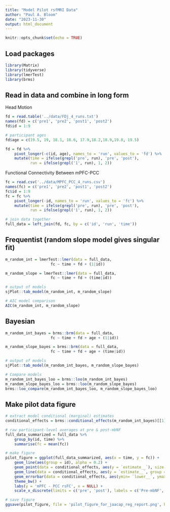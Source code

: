 ```yaml
---
title: "Model Pilot rsfMRI Data"
author: "Paul A. Bloom"
date: "2023-11-30"
output: html_document
---
```


```r
knitr::opts_chunk$set(echo = TRUE)
```

## Load packages

```r
library(Matrix)
library(tidyverse)
library(lmerTest)
library(brms)
```
## Read in data and combine in long form

Head Motion
```r
fd = read.table('../data/FDj_4_runs.txt')
names(fd) = c('pre1', 'pre2', 'post1', 'post2')
fd$id = 1:9

# participant ages
fd$age = c(19.5, 19, 18.1, 18.6, 17.9,18.2,18.9,19.8, 19.5)

fd = fd %>%
    pivot_longer(-c(id, age), names_to = 'run', values_to = 'fd') %>%
    mutate(time = ifelse(grepl('pre', run), 'pre', 'post'),
           run = ifelse(grepl('1', run), 1, 2))

```

Functional Connectivity Between mPFC-PCC
```r
fc = read.csv('../data/MPFC_PCC_4_runs.csv')
names(fc) = c('pre1', 'pre2', 'post1', 'post2')
fc$id = 1:9
fc = fc %>%
    pivot_longer(-id, names_to = 'run', values_to = 'fc') %>%
    mutate(time = ifelse(grepl('pre', run), 'pre', 'post'),
           run = ifelse(grepl('1', run), 1, 2))

# join data together
full_data = left_join(fd, fc, by = c('id', 'run', 'time'))
```


## Frequentist (random slope model gives singular fit)
```r
m_random_int = lmerTest::lmer(data = full_data,
                    fc ~ time + fd + (1|id))

m_random_slope = lmerTest::lmer(data = full_data,
                    fc ~ time + fd + (time|id))

# output of models
sjPlot::tab_model(m_random_int, m_random_slope)

# AIC model comparison
AIC(m_random_int, m_random_slope)
```
## Bayesian
```r
m_random_int_bayes = brms::brm(data = full_data,
                    fc ~ time + fd + age + (1|id))

m_random_slope_bayes = brms::brm(data = full_data,
                    fc ~ time + fd + age + (time|id))

# output of models
sjPlot::tab_model(m_random_int_bayes, m_random_slope_bayes)

# Compare models
m_random_int_bayes_loo = brms::loo(m_random_int_bayes)
m_random_slope_bayes_loo = brms::loo(m_random_slope_bayes)
brms::loo_compare(m_random_int_bayes_loo, m_random_slope_bayes_loo)
```

## Make pilot data figure
```r
# extract model conditional (marginal) estimates
conditional_effects = brms::conditional_effects(m_random_int_bayes)[[1]]

# raw participant-level averages at pre & post-mbNF
full_data_summarized = full_data %>%
    group_by(id, time) %>%
    summarise(fc = mean(fc))

# make figure
pilot_figure = ggplot(full_data_summarized, aes(x = time, y = fc)) +
    geom_line(aes(group = id), alpha = 0.2) +
    geom_point(data = conditional_effects, aes(y = `estimate__`), size = 3, color = 'blue') +
    geom_line(data = conditional_effects, aes(y = `estimate__`, group = fd), lwd = 1, color = 'blue') +
    geom_errorbar(data = conditional_effects, aes(ymin= `lower__`, ymax = `upper__`), width = .1, lwd = 1, color = 'blue') +
    theme_bw() +
    labs(y = 'mPFC - PCC rsFC', x = NULL) +
    scale_x_discrete(limits = c('pre', 'post'), labels = c('Pre-mbNF', 'Post-mbNF'))

# save figure
ggsave(pilot_figure, file = 'pilot_figure_for_jaacap_reg_report.png', height=4, width = 5)
    
```


